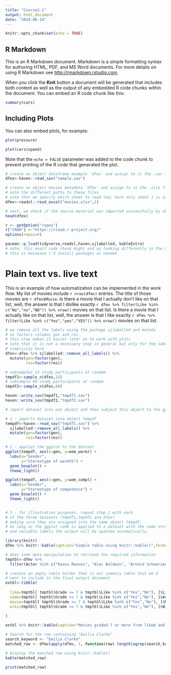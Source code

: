 ```yaml
---
title: "Course2-1"
output: html_document
date: "2024-06-14"
---
```


```r
knitr::opts_chunk$set(echo = TRUE)
```

## R Markdown

This is an R Markdown document. Markdown is a simple formatting syntax for authoring HTML, PDF, and MS Word documents. For more details on using R Markdown see <http://rmarkdown.rstudio.com>.

When you click the **Knit** button a document will be generated that includes both content as well as the output of any embedded R code chunks within the document. You can embed an R code chunk like this:

```r
summary(cars)
```

## Including Plots

You can also embed plots, for example:

```r
plot(pressure)

plot(cars$speed)
```

Note that the `echo = FALSE` parameter was added to the code chunk to prevent printing of the R code that generated the plot.

```r
# create an object dataframe example `dfex` and assign to it the .sav file `sample.sav` that was introduced previously
dfex<-haven::read_sav("sample.sav")

# create an object movies metadata `dfmv` and assign to it the .xlsx file `movies.xlsx`
# note the different paths to these files
# note that we specify which sheet to read too; here only sheet 1 is imported
dfmv<-readxl::read_excel("movies.xlsx",1)

# next, we check if the source material was imported successfully by observing the first lines in the tables
head(dfex)
```

```r
r <- getOption("repos")
r["CRAN"] <-"https://cloud.r-project.org/"
options(repos=r)
```

```r
pacman::p_load(tidyverse,readxl,haven,sjlabelled, kableExtra)
# note: this exact code chunk might end up looking differently in the short book
# this is becauase i'd install packages as needed
```

# Plain text vs. live text

This is an example of how automatization can be implemented in the work flow. My list of movies include `r nrow(dfmv)` entries. The title of those movies are `r dfmv$Movie`. Is there a movie that I actually don't like on that list, well, the answer is that I dislike exactly `r dfmv %>% filter(Like %in% c("No","no","NO")) %>% nrow()` movies on that list. Is there a movie that I actually like on that list, well, the answer is that I like exactly `r dfmv %>% filter(Like %in% c("Yes","yes","YES")) %>% nrow()` movies on that list.

```r
# we remove all the labels using the package sjlabelled and mutate
# as factors columns gen and res
# this step makes it easier later on to work with plots
# note that it is not a necessary step in general but only for the sake of 
# simplicity here
dfex<-dfex %>% sjlabelled::remove_all_labels() %>% 
  mutate(gen=factor(gen),
         res=factor(res))

# subsamples 15 study participants at random
tmpdf1<-sample_n(dfex,15)
# subsample 60 study participants at random
tmpdf2<-sample_n(dfex,60)
```

```r
haven::write_sav(tmpdf1,"tmpdf1.sav")
haven::write_sav(tmpdf2,"tmpdf2.sav")
```

```r
# import dataset into one object and then subject this object to the ggplot code

# 1 - imports dataset into object tempdf
tempdf<-haven::read_sav("tmpdf1.sav") %>% 
  sjlabelled::remove_all_labels() %>% 
  mutate(gen=factor(gen),
         res=factor(res))

# 2 - applies the ggplot to the dataset
ggplot(tempdf, aes(x=gen, y=wom_warm)) + 
  labs(x="Gender",
       y="Stereotype of warmth") +
  geom_boxplot() + 
  theme_light()

ggplot(tempdf, aes(x=gen, y=wom_comp)) + 
  labs(x="Gender",
       y="Stereotype of competence") + 
  geom_boxplot() + 
  theme_light()


# 3 - for illustration purposes, repeat step 1 with each 
# of the three datasets (tmpdf1,tmpdf2 and dfex) 
# making sure they are assigned into the same object tempdf. 
# As long as the ggplot code is applied to a dataset with the same structure
# and variable labels the output will be updated automatically.
```

```r
library(knitr)
dfmv %>% knitr::kable(caption="Simple table using knitr::kable()",format = "pipe")
```

```r
# does some data manipulation to retrieve the required information
tmptbl<-dfmv %>% 
  filter(Actor %in% c("Keanu Reeves", "Alec Baldwin", "Arnold Schwarzenegger"))

# creates an empty table holder that is our summary table that we'd
# want to include in the final output document
extbl<-tibble(
  
  like=tmptbl[ tmptbl$Grade >= 7 & tmptbl$Like %in% c("Yes","No"), ]$Like,
  name=tmptbl[ tmptbl$Grade >= 7 & tmptbl$Like %in% c("Yes","No"), ]$Actor,
  movie=tmptbl[ tmptbl$Grade >= 7 & tmptbl$Like %in% c("Yes","No"), ]$Movie,
  wiki=tmptbl[ tmptbl$Grade >= 7 & tmptbl$Like %in% c("Yes","No"), ]$Wikilink
  
)
```

```r
extbl %>% knitr::kable(caption="Movies graded 7 or more from liked and least like actors", format="pipe")
```

```r
# Search for the row containing "Emilia Clarke"
search_keyword <- "Emilia Clarke"
matched_row <- dfmv[apply(dfmv, 1, function(row) length(agrep(search_keyword, row["Actor"], ignore.case = TRUE)) > 0), ]

# Display the matched row using knitr::kable()
kable(matched_row)
```

```r
print(matched_row)
```

